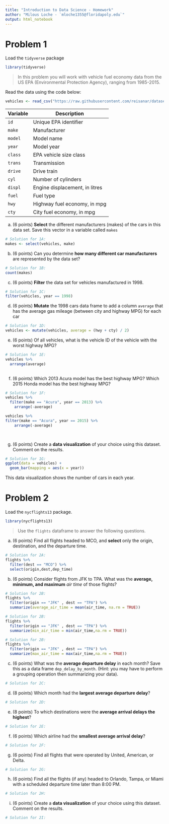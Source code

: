 ---
title: "Introduction to Data Science - Homework"
author: "Milous Loche - `mloche1355@floridapoly.edu`"
output: html_notebook
---


# Problem 1 

Load the `tidyverse` package

```{r, message=FALSE, warning=FALSE}
library(tidyverse)
```

> In this problem you will work with vehicle fuel economy data from the US EPA (Environmental Protection Agency), ranging from 1985-2015. 

Read the data using the code below:

```{r, message=FALSE, warning=FALSE}
vehicles <- read_csv("https://raw.githubusercontent.com/reisanar/datasets/master/vehicles.csv")
```

   Variable  | Description
-------------|-----------------------------------------
`id`         | Unique EPA identifier
`make`       | Manufacturer
`model`      | Model name
`year`       | Model year
`class`      | EPA vehicle size class
`trans`      | Transmission
`drive`      | Drive train
`cyl`        | Number of cylinders
`displ`      | Engine displacement, in litres
`fuel`       | Fuel type
`hwy`        | Highway fuel economy, in mpg
`cty`        | City fuel economy, in mpg


(a) (6 points) **Select** the different manufacturers (makes) of the cars in this data set. Save this vector in a variable called `makes`

```{r}
# Solution for 1A:
makes <- select(vehicles, make)
```


(b) (6 points) Can you determine **how many different car manufacturers** are represented by the data set?

```{r}
# Solution for 1B:
count(makes)
```


(c) (6 points) **Filter** the data set for vehicles manufactured in 1998.

```{r}
# Solution for 1C:
filter(vehicles, year == 1998)
```


(d) (6 points) **Mutate** the 1998 cars data frame to add a column `average` that has the average gas mileage (between city and highway MPG) for each car

```{r}
# Solution for 1D:
vehicles <- mutate(vehicles, average = (hwy + cty) / 2)
```


(e) (6 points) Of all vehicles, what is the vehicle ID of the vehicle with the worst highway MPG?

```{r}
# Solution for 1E:
vehicles %>%
  arrange(average)
  
```



(f) (6 points) Which 2013 Acura model has the best highway MPG? Which 2015 Honda model has the best highway MPG?

```{r}
# Solution for 1F:
vehicles %>%
  filter(make == "Acura", year == 2013) %>%
    arrange(-average)

vehicles %>%
filter(make == "Acura", year == 2015) %>%
    arrange(-average)

  
```


(g) (6 points) Create a **data visualization** of your choice using this dataset. Comment on the results.

```{r}
# Solution for 1G:
ggplot(data = vehicles) +
  geom_bar(mapping = aes(x = year))
```
This data visualization shows the number of cars in each year.

# Problem 2

Load the `nycflights13` package. 

```{r}
library(nycflights13)
```


> Use the `flights` dataframe to answer the following questions. 

(a) (6 points) Find all flights headed to MCO, and **select** only the origin, destination, and the departure time.

```{r}
# Solution for 2A:
flights %>%
  filter(dest == "MCO") %>%
  select(origin,dest,dep_time)
```


(b) (6 points) Consider flights from JFK to TPA. What was the **average, minimum, and maximum** _air time_ of those flights? 

```{r}
# Solution for 2B:
flights %>%
  filter(origin == "JFK" , dest == "TPA") %>%
  summarize(average_air_time = mean(air_time, na.rm = TRUE))
```


```{r}
# Solution for 2B:
flights %>%
  filter(origin == "JFK" , dest == "TPA") %>%
  summarize(min_air_time = min(air_time,na.rm = TRUE))
```


```{r}
# Solution for 2B:
flights %>%
  filter(origin == "JFK" , dest == "TPA") %>%
  summarize(max_air_time = max(air_time,na.rm = TRUE))
```


(c) (6 points) What was the **average departure delay** in each month? Save this as a data frame `dep_delay_by_month`. (Hint: you may have to perform a grouping operation then summarizing your data).

```{r}
# Solution for 2C:

```


(d) (8 points) Which month had the **largest average departure delay**?

```{r}
# Solution for 2D:

```


(e) (8 points) To which destinations were the **average arrival delays the highest**?

```{r}
# Solution for 2E:

```


(f) (6 points) Which airline had the **smallest average arrival delay**?

```{r}
# Solution for 2F:

```


(g) (6 points) Find all flights that were operated by United, American, or Delta.

```{r}
# Solution for 2G:

```


(h) (6 points) Find all the flights (if any) headed to Orlando, Tampa, or Miami with a scheduled departure time later than 8:00 PM.

```{r}
# Solution for 2H:

```


(i) (6 points) Create a **data visualization** of your choice using this dataset. Comment on the results.

```{r}
# Solution for 2I:

```






